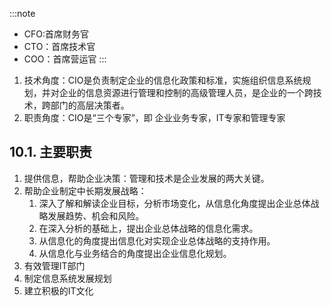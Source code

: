 
:::note
- CFO:首席财务官
- CTO：首席技术官
- COO：首席营运官
:::

1. 技术角度：CIO是负责制定企业的信息化政策和标准，实施组织信息系统规划，并对企业的信息资源进行管理和控制的高级管理人员，是企业的一个跨技术，跨部门的高层决策者。
2. 职责角度：CIO是“三个专家”，即 <Highlight>企业业务专家，IT专家和管理专家</Highlight> 

## 10.1. 主要职责
1. 提供信息，帮助企业决策：管理和技术是企业发展的两大关键。
2. 帮助企业制定中长期发展战略：
    1. 深入了解和解读企业目标，分析市场变化，从信息化角度提出企业总体战略发展趋势、机会和风险。
    2. 在深入分析的基础上，提出企业总体战略的信息化需求。
    3. 从信息化的角度提出信息化对实现企业总体战略的支持作用。
    4. 从信息化与业务结合的角度提出企业信息化规划。
3. 有效管理IT部门
4. 制定信息系统发展规划
5. 建立积极的IT文化
